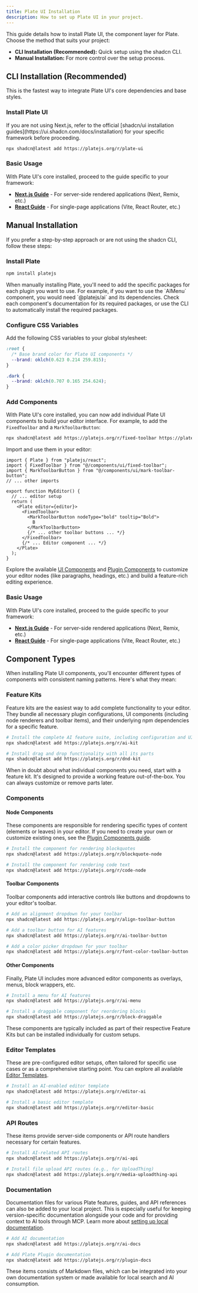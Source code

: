 ```yaml
---
title: Plate UI Installation
description: How to set up Plate UI in your project.
---
```


This guide details how to install Plate UI, the component layer for Plate. Choose the method that suits your project:

- **CLI Installation (Recommended):** Quick setup using the shadcn CLI.
- **Manual Installation:** For more control over the setup process.

## CLI Installation (Recommended)

This is the fastest way to integrate Plate UI's core dependencies and base styles.

<Steps>

### Install Plate UI

<Callout type="info">
  If you are not using Next.js, refer to the official [shadcn/ui installation
  guides](https://ui.shadcn.com/docs/installation) for your specific framework before
  proceeding.
</Callout>

```bash
npx shadcn@latest add https://platejs.org/r/plate-ui
```

### Basic Usage

With Plate UI's core installed, proceed to the guide specific to your framework:

- **[Next.js Guide](./next)** - For server-side rendered applications (Next, Remix, etc.)
- **[React Guide](./react)** - For single-page applications (Vite, React Router, etc.)

</Steps>

## Manual Installation

If you prefer a step-by-step approach or are not using the shadcn CLI, follow these steps:

<Steps>

### Install Plate

```bash
npm install platejs
```

<Callout type="note" title="Plugin Dependencies">
  When manually installing Plate, you'll need to add the specific packages for each plugin
  you want to use. For example, if you want to use the `AIMenu` component, you would need
  `@platejs/ai` and its dependencies. Check each component's documentation for its
  required packages, or use the CLI to automatically install the required packages.
</Callout>

### Configure CSS Variables

Add the following CSS variables to your global stylesheet:

```css title="app/globals.css"
:root {
  /* Base brand color for Plate UI components */
  --brand: oklch(0.623 0.214 259.815);
}

.dark {
  --brand: oklch(0.707 0.165 254.624);
}
```

### Add Components

With Plate UI's core installed, you can now add individual Plate UI components to build your editor interface. For example, to add the `FixedToolbar` and a `MarkToolbarButton`:

```bash
npx shadcn@latest add https://platejs.org/r/fixed-toolbar https://platejs.org/r/mark-toolbar-button
```

Import and use them in your editor:

```tsx showLineNumbers title="components/editor.tsx"
import { Plate } from "platejs/react";
import { FixedToolbar } from "@/components/ui/fixed-toolbar";
import { MarkToolbarButton } from "@/components/ui/mark-toolbar-button";
// ... other imports

export function MyEditor() {
  // ... editor setup
  return (
    <Plate editor={editor}>
      <FixedToolbar>
        <MarkToolbarButton nodeType="bold" tooltip="Bold">
          B
        </MarkToolbarButton>
        {/* ... other toolbar buttons ... */}
      </FixedToolbar>
      {/* ... Editor component ... */}
    </Plate>
  );
}
```

Explore the available [UI Components](/docs/components) and [Plugin Components](/docs/plugin-components) to customize your editor nodes (like paragraphs, headings, etc.) and build a feature-rich editing experience.

### Basic Usage

With Plate UI's core installed, proceed to the guide specific to your framework:

- **[Next.js Guide](./next)** - For server-side rendered applications (Next, Remix, etc.)
- **[React Guide](./react)** - For single-page applications (Vite, React Router, etc.)

</Steps>

## Component Types

When installing Plate UI components, you'll encounter different types of components with consistent naming patterns. Here's what they mean:

### Feature Kits

Feature kits are the easiest way to add complete functionality to your editor. They bundle all necessary plugin configurations, UI components (including node renderers and toolbar items), and their underlying npm dependencies for a specific feature.

```bash
# Install the complete AI feature suite, including configuration and UI
npx shadcn@latest add https://platejs.org/r/ai-kit

# Install drag and drop functionality with all its parts
npx shadcn@latest add https://platejs.org/r/dnd-kit
```

<Callout type="note">
  When in doubt about what individual components you need, start with a feature kit. It's
  designed to provide a working feature out-of-the-box. You can always customize or remove
  parts later.
</Callout>

### Components

#### Node Components

These components are responsible for rendering specific types of content (elements or leaves) in your editor. If you need to create your own or customize existing ones, see the [Plugin Components guide](/docs/plugin-components).

```bash
# Install the component for rendering blockquotes
npx shadcn@latest add https://platejs.org/r/blockquote-node

# Install the component for rendering code text
npx shadcn@latest add https://platejs.org/r/code-node
```

#### Toolbar Components

Toolbar components add interactive controls like buttons and dropdowns to your editor's toolbar.

```bash
# Add an alignment dropdown for your toolbar
npx shadcn@latest add https://platejs.org/r/align-toolbar-button

# Add a toolbar button for AI features
npx shadcn@latest add https://platejs.org/r/ai-toolbar-button

# Add a color picker dropdown for your toolbar
npx shadcn@latest add https://platejs.org/r/font-color-toolbar-button
```

#### Other Components

Finally, Plate UI includes more advanced editor components as overlays, menus, block wrappers, etc.

```bash
# Install a menu for AI features
npx shadcn@latest add https://platejs.org/r/ai-menu

# Install a draggable component for reordering blocks
npx shadcn@latest add https://platejs.org/r/block-draggable
```

These components are typically included as part of their respective Feature Kits but can be installed individually for custom setups.

### Editor Templates

These are pre-configured editor setups, often tailored for specific use cases or as a comprehensive starting point. You can explore all available [Editor Templates](/editors).

```bash
# Install an AI-enabled editor template
npx shadcn@latest add https://platejs.org/r/editor-ai

# Install a basic editor template
npx shadcn@latest add https://platejs.org/r/editor-basic
```

### API Routes

These items provide server-side components or API route handlers necessary for certain features.

```bash
# Install AI-related API routes
npx shadcn@latest add https://platejs.org/r/ai-api

# Install file upload API routes (e.g., for UploadThing)
npx shadcn@latest add https://platejs.org/r/media-uploadthing-api
```

### Documentation

Documentation files for various Plate features, guides, and API references can also be added to your local project. This is especially useful for keeping version-specific documentation alongside your code and for providing context to AI tools through MCP. Learn more about [setting up local documentation](/installation/docs).

```bash
# Add AI documentation
npx shadcn@latest add https://platejs.org/r/ai-docs

# Add Plate Plugin documentation
npx shadcn@latest add https://platejs.org/r/plugin-docs
```

These items consists of Markdown files, which can be integrated into your own documentation system or made available for local search and AI consumption.
